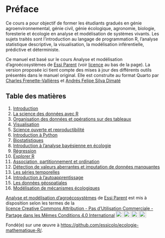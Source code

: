 # Préface {.unnumbered}

Ce cours a pour objectif de former les étudiants gradués en génie agroenvironnemental, génie civil, génie écologique, agronomie, biologie, foresterie et écologie en analyse et modélisation de systèmes vivants. Les sujets traités sont l’introduction au langage de programmation R, l’analyse statistique descriptive, la visualisation, la modélisation inférentielle, prédictive et déterministe.

Ce manuel est basé sur le cours Analyse et modélisation d'agroécosystèmes de <a xmlns:cc="http://creativecommons.org/ns#" href="https://essicolo.github.io/ecologie-mathematique-R/" property="cc:attributionName" rel="cc:attributionURL">Essi Parent</a> (voir [licence](http://creativecommons.org/licenses/by-nc-sa/4.0/?ref=chooser-v1) au bas de la page). La version proposée ici tient compte des mises à jour des différents outils présentés dans le manuel original. Elle est construite au format Quarto par <a xmlns:cc="http://creativecommons.org/ns#" href="https://github.com/chavalli" property="cc:attributionName" rel="cc:attributionURL">Charles Frenette-Vallières</a> et <a xmlns:cc="http://creativecommons.org/ns#" href="https://github.com/afsilvad" property="cc:attributionName" rel="cc:attributionURL">Andrés Felipe Silva Dimaté</a>

## Table des matières

1.  [Introduction](01-intro.qmd)
2.  [La science des données avec R](02-R.qmd)
3.  [Organisation des données et opérations sur des tableaux](03-tableaux.qmd)
4.  [Visualisation](04-visualisation.qmd)
5.  [Science ouverte et reproductibilité](05-github.qmd)
6.  [Introduction à Python](06-python.qmd)
7.  [Biostatistiques](07a-biostats.qmd)
8.  [Introduction à l'analyse bayésienne en écologie](07b-bayes.qmd)
9.  [Régression](08-regression.qmd)
10. [Explorer R](09-explorer.qmd)
11. [Association, partitionnement et ordination](10-ordination.qmd)
12. [Détection de valeurs aberrantes et imputation de données manquantes](11-imputation.qmd)
13. [Les séries temporelles](12-series-temporelles.qmd)
14. [Introduction à l'autoapprentissage](13-autoapprentissage.qmd)
15. [Les données géospatiales](14-donnees-spatiales)
16. [Modélisation de mécanismes écologiques](15-modelisation.qmd)

<p xmlns:cc="http://creativecommons.org/ns#" xmlns:dct="http://purl.org/dc/terms/"><a property="dct:title" rel="cc:attributionURL" href="https://essicolo.github.io/ecologie-mathematique-R/">Analyse et modélisation d'agroécosystèmes</a> de <a rel="cc:attributionURL dct:creator" property="cc:attributionName" href="https://github.com/essicolo/ecologie-mathematique-R/">Essi Parent</a> est mis à disposition selon les termes de la <a href="http://creativecommons.org/licenses/by-nc-sa/4.0/?ref=chooser-v1" target="_blank" rel="license noopener noreferrer" style="display:inline-block;">licence Creative Commons Attribution - Pas d’Utilisation Commerciale - Partage dans les Mêmes Conditions 4.0 International<img style="height:22px!important;margin-left:3px;vertical-align:text-bottom;" src="https://mirrors.creativecommons.org/presskit/icons/cc.svg?ref=chooser-v1"><img style="height:22px!important;margin-left:3px;vertical-align:text-bottom;" src="https://mirrors.creativecommons.org/presskit/icons/by.svg?ref=chooser-v1"><img style="height:22px!important;margin-left:3px;vertical-align:text-bottom;" src="https://mirrors.creativecommons.org/presskit/icons/nc.svg?ref=chooser-v1"><img style="height:22px!important;margin-left:3px;vertical-align:text-bottom;" src="https://mirrors.creativecommons.org/presskit/icons/sa.svg?ref=chooser-v1"></a></p> 

Fondé(e) sur une œuvre à [https://github.com/essicolo/ecologie-mathematique-R/](https://github.com/essicolo/ecologie-mathematique-R/).